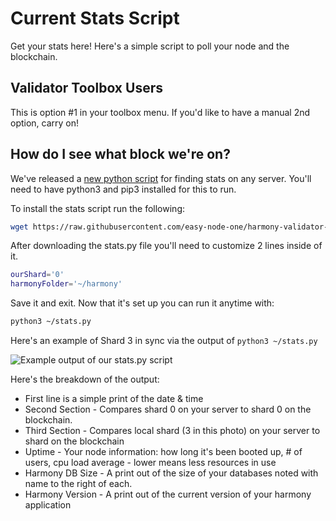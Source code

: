 # Current Stats Script
Get your stats here! Here's a simple script to poll your node and the blockchain.

## Validator Toolbox Users
This is option #1 in your toolbox menu. If you'd like to have a manual 2nd option, carry on!

## How do I see what block we're on?
We've released a [new python script](https://github.com/easy-node-one/harmony-validator-scripts/tree/main/stats) for finding stats on any server. You'll need to have python3 and pip3 installed for this to run.

To install the stats script run the following:
```bash
wget https://raw.githubusercontent.com/easy-node-one/harmony-validator-scripts/main/stats/stats.py && pip3 install colorama
```

After downloading the stats.py file you'll need to customize 2 lines inside of it.
```bash
ourShard='0'
harmonyFolder='~/harmony'
```

Save it and exit. Now that it's set up you can run it anytime with:

```bash
python3 ~/stats.py
```

Here's an example of Shard 3 in sync via the output of `python3 ~/stats.py`

![Example output of our stats.py script](/shard3_py.png)

Here's the breakdown of the output:

- First line is a simple print of the date & time
- Second Section - Compares shard 0 on your server to shard 0 on the blockchain.
- Third Section - Compares local shard (3 in this photo) on your server to shard on the blockchain
- Uptime - Your node information: how long it's been booted up, # of users, cpu load average - lower means less resources in use
- Harmony DB Size - A print out of the size of your databases noted with name to the right of each.
- Harmony Version - A print out of the current version of your harmony application